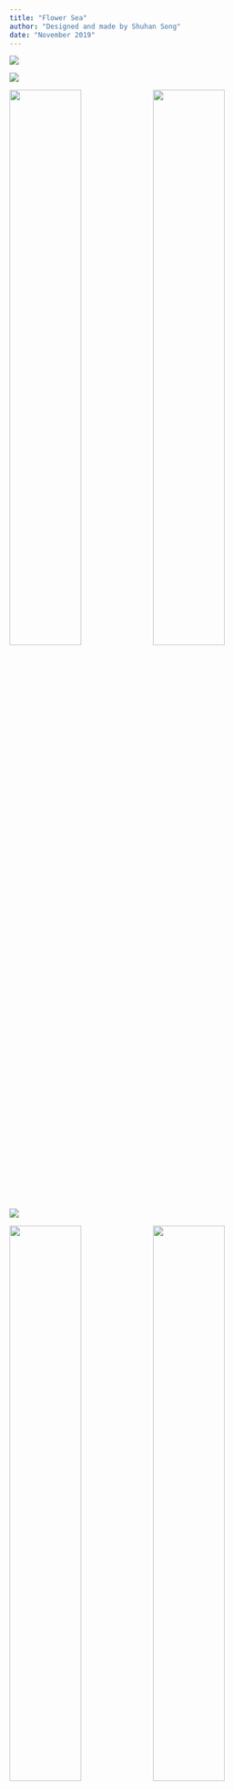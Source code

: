 ```yaml
---
title: "Flower Sea"
author: "Designed and made by Shuhan Song"
date: "November 2019"
---
```


![](tap_flower_sea/10.jpeg)

![](tap_flower_sea/8.jpeg)


![](tap_flower_sea/4.jpeg){width=50%}![](tap_flower_sea/3.jpeg){width=50%}

![](tap_flower_sea/7.jpeg)

![](tap_flower_sea/6.jpeg){width=50%}![](tap_flower_sea/5.jpeg){width=50%}


<br>

### For your curiosity, this is how the back side looks like...

<br>
![](tap_flower_sea/9.jpeg)
